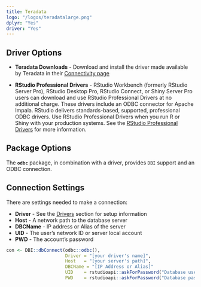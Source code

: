 ```yaml
---
title: Teradata
logo: "/logos/teradatalarge.png"
dplyr: "Yes"
driver: "Yes"
---
```


## Driver Options

- **Teradata Downloads** - Download and install the driver made available by Teradata in their [Connectivity page](https://downloads.teradata.com/download/connectivity)

- **RStudio Professional Drivers** - RStudio Workbench (formerly RStudio Server Pro), RStudio Desktop Pro, RStudio Connect, or Shiny Server Pro users can download and use RStudio Professional Drivers at no additional charge. These drivers include an ODBC connector for Apache Impala.  RStudio delivers standards-based, supported, professional ODBC drivers. Use RStudio Professional Drivers when you run R or Shiny with your production systems. See the [RStudio Professional Drivers](https://www.rstudio.com/products/drivers/) for more information. 

## Package Options

The **`odbc`** package, in combination with a driver, provides `DBI` support and an ODBC connection.

## Connection Settings

There are settings needed to make a connection:

  - **Driver** - See the [Drivers](/drivers) section for setup information 
  - **Host** - A network path to the database server
  - **DBCName** - IP address or Alias of the server
  - **UID** - The user's network ID or server local account
  - **PWD** - The account's password

```r

con <- DBI::dbConnect(odbc::odbc(),
                      Driver = "[your driver's name]",
                      Host   = "[your server's path]",
                      DBCName = "[IP Address or Alias]"
                      UID    = rstudioapi::askForPassword("Database user"),
                      PWD    = rstudioapi::askForPassword("Database password"))

```



